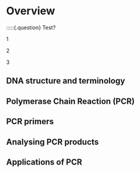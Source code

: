 # Overview

:::::{.question}
Test?

::::{.choices}

:::{.choice}
1
:::

:::{.choice .correct-choice}
2
:::

:::{.choice}
3
:::

::::
## DNA structure and terminology

## Polymerase Chain Reaction (PCR)

## PCR primers

## Analysing PCR products

## Applications of PCR

